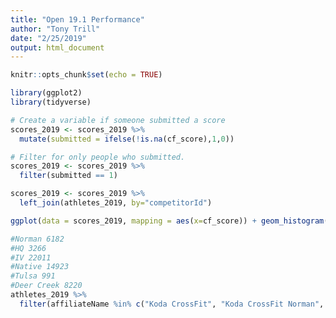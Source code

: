 ```yaml
---
title: "Open 19.1 Performance"
author: "Tony Trill"
date: "2/25/2019"
output: html_document
---
```


```r
knitr::opts_chunk$set(echo = TRUE)
```

```r
library(ggplot2)
library(tidyverse)
```


```r
# Create a variable if someone submitted a score
scores_2019 <- scores_2019 %>%
  mutate(submitted = ifelse(!is.na(cf_score),1,0))
```

```r
# Filter for only people who submitted.
scores_2019 <- scores_2019 %>% 
  filter(submitted == 1)
```

```r
scores_2019 <- scores_2019 %>%
  left_join(athletes_2019, by="competitorId")
```


```r
ggplot(data = scores_2019, mapping = aes(x=cf_score)) + geom_histogram(color="black") + facet_wrap(~ gender, nrow=2) + ylab("Athlete Count") + xlab("Reps") + ggtitle("CrossFit Open 19.1: Distribution of Scores") + theme(plot.title = element_text(family="serif", hjust = .5, face="bold"))
```

```r
#Norman 6182
#HQ 3266
#IV 22011
#Native 14923
#Tulsa 991
#Deer Creek 8220
athletes_2019 %>%
  filter(affiliateName %in% c("Koda CrossFit", "Koda CrossFit Norman", "Koda CrossFit Iron View", "Koda CrossFit Tulsa", "Koda CrossFit Deer Creek", "Koda CrossFit Native"))
```






